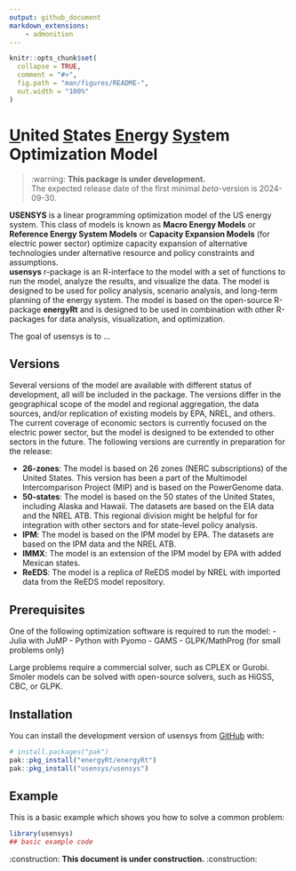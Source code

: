 ```yaml
---
output: github_document
markdown_extensions:
    - admonition
---
```


<!-- README.md is generated from README.Rmd. Please edit that file -->

```r
knitr::opts_chunk$set(
  collapse = TRUE,
  comment = "#>",
  fig.path = "man/figures/README-",
  out.width = "100%"
)
```

# [U]{.underline}nited [S]{.underline}tates [En]{.underline}ergy [Sys]{.underline}tem Optimization Model

::: warn
> :warning: **This package is under development.**  
> The expected release date of the first minimal *beta*-version is 2024-09-30.
:::

**USENSYS** is a linear programming optimization model of the US energy system. This class of models is known as **Macro Energy Models** or **Reference Energy System Models** or **Capacity Expansion Models** (for electric power sector) optimize capacity expansion of alternative technologies under alternative resource and policy constraints and assumptions.   
**usensys** r-package is an R-interface to the model with a set of functions to run the model, analyze the results, and visualize the data. The model is designed to be used for policy analysis, scenario analysis, and long-term planning of the energy system. The model is based on the open-source R-package **energyRt** and is designed to be used in combination with other R-packages for data analysis, visualization, and optimization. 


<!-- badges: start -->

<!-- badges: end -->

The goal of usensys is to ...


## Versions
Several versions of the model are available with different status of development, all will be included in the package. The versions differ in the geographical scope of the model and regional aggregation, the data sources, and/or replication of existing models by EPA, NREL, and others. The current coverage of economic sectors is currently focused on the electric power sector, but the model is designed to be extended to other sectors in the future. The following versions are currently in preparation for the release:

- **26-zones**: The model is based on 26 zones (NERC subscriptions) of the United States. This version has been a part of the Multimodel Intercomparison Project (MIP) and is based on the PowerGenome data.
- **50-states**: The model is based on the 50 states of the United States, including Alaska and Hawaii. The datasets are based on the EIA data and the NREL ATB. This regional division might be helpful for for integration with other sectors and for state-level policy analysis.
- **IPM**: The model is based on the IPM model by EPA. The datasets are based on the IPM data and the NREL ATB. 
- **IMMX**: The model is an extension of the IPM model by EPA with added Mexican states. 
- **ReEDS**: The model is a replica of ReEDS model by NREL with imported data from the ReEDS model repository.


## Prerequisites
One of the following optimization software is required to run the model:
- Julia with JuMP
- Python with Pyomo
- GAMS
- GLPK/MathProg (for small problems only)

Large problems require a commercial solver, such as CPLEX or Gurobi. Smoler models can be solved with open-source solvers, such as HiGSS, CBC, or GLPK.

## Installation

You can install the development version of usensys from [GitHub](https://github.com/) with:

``` r
# install.packages("pak")
pak::pkg_install("energyRt/energyRt")
pak::pkg_install("usensys/usensys")
```

## Example

This is a basic example which shows you how to solve a common problem:

```r
library(usensys)
## basic example code
```

:construction: **This document is under construction.** :construction:
